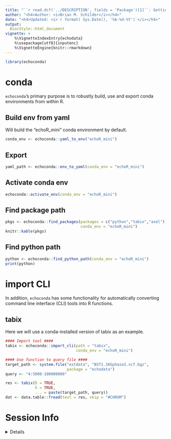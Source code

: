 ```yaml
---
title: "``r read.dcf('../DESCRIPTION', fields = 'Package')[1]``: Getting Started" 
author: "<h4>Author: <i>Brian M. Schilder</i></h4>" 
date: "<h4>Updated: <i>`r format( Sys.Date(), '%b-%d-%Y')`</i></h4>"
output:
  BiocStyle::html_document
vignette: >
    %\VignetteIndexEntry{echodata} 
    %\usepackage[utf8]{inputenc}
    %\VignetteEngine{knitr::rmarkdown}
---
```


```r
library(echoconda) 
```


# conda

`echoconda`'s primary purpose is to robustly build, use and export 
conda environments from within R.

## Build env from yaml

Will build the "echoR_mini" conda environment by default.

```r
conda_env <- echoconda::yaml_to_env("echoR_mini")
```

## Export 

```r
yaml_path <- echoconda::env_to_yaml(conda_env = "echoR_mini")
```


## Activate conda env

```r
echoconda::activate_env(conda_env = "echoR_mini")
```

## Find package path 

```r
pkgs <- echoconda::find_packages(packages = c("python","tabix","axel"),
                                 conda_env = "echoR_mini")
knitr::kable(pkgs)
```

## Find python path

```r
python <- echoconda::find_python_path(conda_env = "echoR_mini")
print(python)
```


# import CLI

In addition, `echoconda` has some functionality for automatically converting 
command line interface (CLI) tools into R functions. 

## tabix

Here we will use a conda-installed version of tabix as an example.

```r
#### Import tool ####
tabix <- echoconda::import_cli(path = "tabix",
                               conda_env = "echoR_mini")

#### Use function to query file ####
target_path <- system.file("extdata", "BST1.1KGphase3.vcf.bgz",
                           package = "echodata")
query <- "4:5000-100000000"

res <- tabix(D = TRUE, 
             h = TRUE,
             ... = paste(target_path, query))
dat <- data.table::fread(text = res, skip = "#CHROM")

```


# Session Info 

<details> 

```r
utils::sessionInfo()
```

</details>  

<br>

